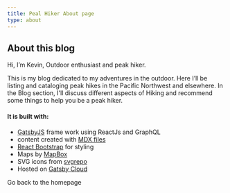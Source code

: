 ```yaml
---
title: Peal Hiker About page
type: about
---
```



<SEO title="About" />

## About this blog

Hi, I’m Kevin, Outdoor enthusiast and peak hiker.

This is my blog dedicated to my adventures in the outdoor.  Here I’ll be listing and cataloging peak hikes in the Pacific Northwest and elsewhere.  In the Blog section, I'll discuss different aspects of Hiking and recommend some things to help you be a peak hiker. 

#### It is built with:  
- <a href="https://www.gatsbyjs.com/" target="_blank">GatsbyJS</a> frame work using ReactJs and GraphQL
- content created with <a href="https://www.gatsbyjs.com/docs/glossary/mdx/" target="_blank">MDX files</a>
- <a href="https://react-bootstrap.github.io/" target="_blank">React Bootstrap</a> for styling
- Maps by <a href="https://www.mapbox.com/" target="_blank">MapBox</a> 
- SVG icons from <a href="https://www.svgrepo.com/" target="_blank">svgrepo</a>
- Hosted on <a href="https://www.gatsbyjs.com/products/cloud/" target="_blank">Gatsby Cloud</a>

<Link to="/">Go back to the homepage</Link>
